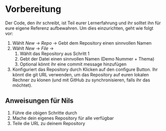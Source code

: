 # Vorbereitung


Der Code, den ihr schreibt, ist Teil eurer Lernerfahrung und ihr solltet ihn für eure eigene Referenz aufbewahren. Um dies einzurichten, geht wie folgt vor:

1. Wählt *New* → *Repo* → Gebt dem Repository einen sinnvollen Namen
2. Wählt *New* → *File* →
   1. Wählt das Repository aus Schritt 1
   2. Gebt der Datei einen sinnvollen Namen (Demo Nummer + Thema)
   3. Optional könnt ihr eine commit message hinzufügen
3. Konfiguriert das Repository durch Klicken auf den configure Button. Ihr könnt die git URL verwenden, um das Repository auf euren lokalen Rechner zu klonen (und mit GitHub zu synchronisieren, falls ihr das möchtet).


:::{.callout-note}

## Anweisungen für Nils

1. Führe die obigen Schritte durch
2. Mache dein eigenes Repository für alle verfügbar
3. Teile die URL zu deinem Repository

:::